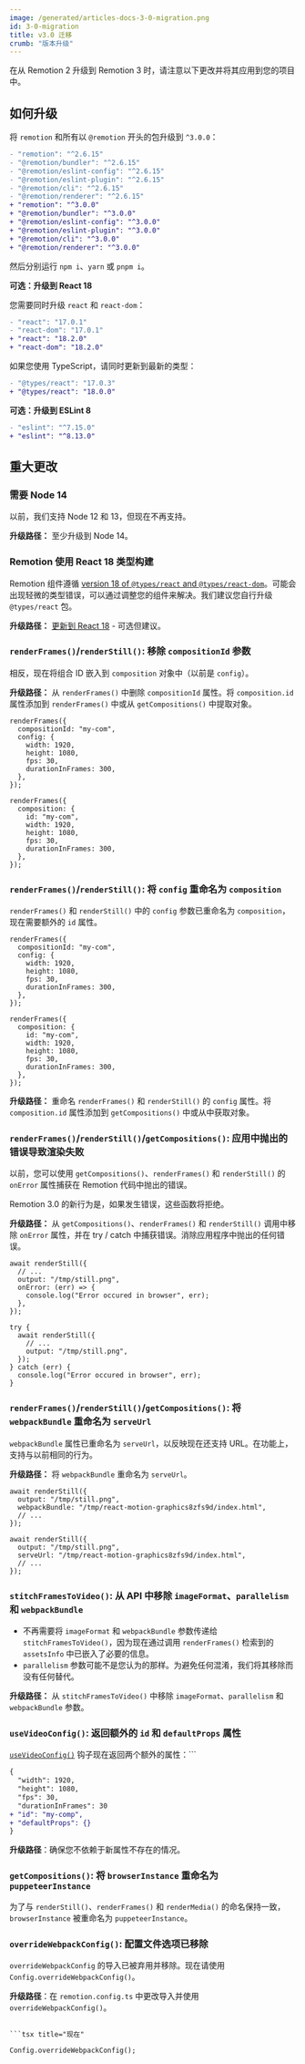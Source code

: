 ```yaml
---
image: /generated/articles-docs-3-0-migration.png
id: 3-0-migration
title: v3.0 迁移
crumb: "版本升级"
---
```


在从 Remotion 2 升级到 Remotion 3 时，请注意以下更改并将其应用到您的项目中。

## 如何升级

将 `remotion` 和所有以 `@remotion` 开头的包升级到 `^3.0.0`：

```diff
- "remotion": "^2.6.15"
- "@remotion/bundler": "^2.6.15"
- "@remotion/eslint-config": "^2.6.15"
- "@remotion/eslint-plugin": "^2.6.15"
- "@remotion/cli": "^2.6.15"
- "@remotion/renderer": "^2.6.15"
+ "remotion": "^3.0.0"
+ "@remotion/bundler": "^3.0.0"
+ "@remotion/eslint-config": "^3.0.0"
+ "@remotion/eslint-plugin": "^3.0.0"
+ "@remotion/cli": "^3.0.0"
+ "@remotion/renderer": "^3.0.0"
```

然后分别运行 `npm i`、`yarn` 或 `pnpm i`。

**可选：升级到 React 18**

您需要同时升级 `react` 和 `react-dom`：

```diff
- "react": "17.0.1"
- "react-dom": "17.0.1"
+ "react": "18.2.0"
+ "react-dom": "18.2.0"
```

如果您使用 TypeScript，请同时更新到最新的类型：

```diff
- "@types/react": "17.0.3"
+ "@types/react": "18.0.0"
```

**可选：升级到 ESLint 8**

```diff
- "eslint": "^7.15.0"
+ "eslint": "^8.13.0"
```

## 重大更改

### 需要 Node 14

以前，我们支持 Node 12 和 13，但现在不再支持。

**升级路径：** 至少升级到 Node 14。

### Remotion 使用 React 18 类型构建

Remotion 组件遵循 [version 18 of `@types/react` and `@types/react-dom`](https://github.com/DefinitelyTyped/DefinitelyTyped/pull/56210)。可能会出现轻微的类型错误，可以通过调整您的组件来解决。我们建议您自行升级 `@types/react` 包。

**升级路径：** [更新到 React 18](/docs/react-18) - 可选但建议。

### `renderFrames()`/`renderStill()`: 移除 `compositionId` 参数

相反，现在将组合 ID 嵌入到 `composition` 对象中（以前是 `config`）。

**升级路径：** 从 `renderFrames()` 中删除 `compositionId` 属性。将 `composition.id` 属性添加到 `renderFrames()` 中或从 `getCompositions()` 中提取对象。

```tsx title="以前"
renderFrames({
  compositionId: "my-com",
  config: {
    width: 1920,
    height: 1080,
    fps: 30,
    durationInFrames: 300,
  },
});
```

```tsx title="现在"
renderFrames({
  composition: {
    id: "my-com",
    width: 1920,
    height: 1080,
    fps: 30,
    durationInFrames: 300,
  },
});
```

### `renderFrames()`/`renderStill()`: 将 `config` 重命名为 `composition`

`renderFrames()` 和 `renderStill()` 中的 `config` 参数已重命名为 `composition`，现在需要额外的 `id` 属性。

```tsx title="以前"
renderFrames({
  compositionId: "my-com",
  config: {
    width: 1920,
    height: 1080,
    fps: 30,
    durationInFrames: 300,
  },
});
```

```tsx title="现在"
renderFrames({
  composition: {
    id: "my-com",
    width: 1920,
    height: 1080,
    fps: 30,
    durationInFrames: 300,
  },
});
```

**升级路径：** 重命名 `renderFrames()` 和 `renderStill()` 的 `config` 属性。将 `composition.id` 属性添加到 `getCompositions()` 中或从中获取对象。

### `renderFrames()`/`renderStill()`/`getCompositions()`: 应用中抛出的错误导致渲染失败

以前，您可以使用 `getCompositions()`、`renderFrames()` 和 `renderStill()` 的 `onError` 属性捕获在 Remotion 代码中抛出的错误。

Remotion 3.0 的新行为是，如果发生错误，这些函数将拒绝。

**升级路径：** 从 `getCompositions()`、`renderFrames()` 和 `renderStill()` 调用中移除 `onError` 属性，并在 try / catch 中捕获错误。消除应用程序中抛出的任何错误。

```tsx title="以前"
await renderStill({
  // ...
  output: "/tmp/still.png",
  onError: (err) => {
    console.log("Error occured in browser", err);
  },
});
```

```tsx title="现在"
try {
  await renderStill({
    // ...
    output: "/tmp/still.png",
  });
} catch (err) {
  console.log("Error occured in browser", err);
}
```

### `renderFrames()`/`renderStill()`/`getCompositions()`: 将 `webpackBundle` 重命名为 `serveUrl`

`webpackBundle` 属性已重命名为 `serveUrl`，以反映现在还支持 URL。在功能上，支持与以前相同的行为。

**升级路径：** 将 `webpackBundle` 重命名为 `serveUrl`。

```tsx title="以前"
await renderStill({
  output: "/tmp/still.png",
  webpackBundle: "/tmp/react-motion-graphics8zfs9d/index.html",
  // ...
});
```

```tsx title="现在"
await renderStill({
  output: "/tmp/still.png",
  serveUrl: "/tmp/react-motion-graphics8zfs9d/index.html",
  // ...
});
```

### `stitchFramesToVideo()`: 从 API 中移除 `imageFormat`、`parallelism` 和 `webpackBundle`

- 不再需要将 `imageFormat` 和 `webpackBundle` 参数传递给 `stitchFramesToVideo()`，因为现在通过调用 `renderFrames()` 检索到的 `assetsInfo` 中已嵌入了必要的信息。
- `parallelism` 参数可能不是您认为的那样。为避免任何混淆，我们将其移除而没有任何替代。

**升级路径：** 从 `stitchFramesToVideo()` 中移除 `imageFormat`、`parallelism` 和 `webpackBundle` 参数。

### `useVideoConfig()`: 返回额外的 `id` 和 `defaultProps` 属性

[`useVideoConfig()`](/docs/use-video-config) 钩子现在返回两个额外的属性：```

```diff
{
  "width": 1920,
  "height": 1080,
  "fps": 30,
  "durationInFrames": 30
+ "id": "my-comp",
+ "defaultProps": {}
}
```

**升级路径**：确保您不依赖于新属性不存在的情况。

### `getCompositions()`: 将 `browserInstance` 重命名为 `puppeteerInstance`

为了与 `renderStill()`、`renderFrames()` 和 `renderMedia()` 的命名保持一致，`browserInstance` 被重命名为 `puppeteerInstance`。

### `overrideWebpackConfig()`: 配置文件选项已移除

`overrideWebpackConfig` 的导入已被弃用并移除。现在请使用 `Config.overrideWebpackConfig()`。

**升级路径**：在 `remotion.config.ts` 中更改导入并使用 `overrideWebpackConfig()`。


```

```tsx title="现在"

Config.overrideWebpackConfig();
```
